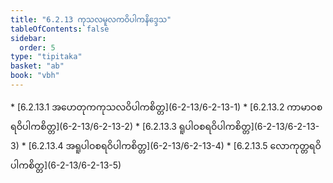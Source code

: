 ```yaml
---
title: "6.2.13 ကုသလမူလကဝိပါကနိဒ္ဒေသ"
tableOfContents: false
sidebar:
  order: 5
type: "tipitaka"
basket: "ab"
book: "vbh"
---
```



<DynamicBreadcrumb />



<TableOfContents book="vbh" section="6.2.13">
* [6.2.13.1 အဟေတုကကုသလဝိပါကစိတ္တ](6-2-13/6-2-13-1)
* [6.2.13.2 ကာမာဝစရဝိပါကစိတ္တ](6-2-13/6-2-13-2)
* [6.2.13.3 ရူပါဝစရဝိပါကစိတ္တ](6-2-13/6-2-13-3)
* [6.2.13.4 အရူပါဝစရဝိပါကစိတ္တ](6-2-13/6-2-13-4)
* [6.2.13.5 လောကုတ္တရဝိပါကစိတ္တ](6-2-13/6-2-13-5)
</TableOfContents>
